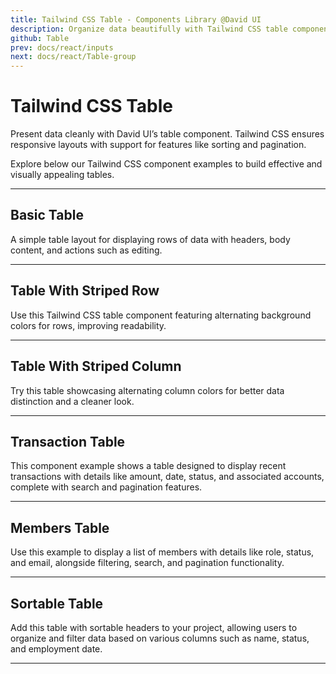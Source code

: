 ```yaml
---
title: Tailwind CSS Table - Components Library @David UI
description: Organize data beautifully with Tailwind CSS table components. Fully responsive and customizable for effective sorting, pagination, and layouts.
github: Table
prev: docs/react/inputs
next: docs/react/Table-group
---
```


# Tailwind CSS Table

Present data cleanly with David UI’s table component. Tailwind CSS ensures responsive layouts with support for features like sorting and pagination. 

Explore below our Tailwind CSS component examples to build effective and visually appealing tables.


---

## Basic Table

A simple table layout for displaying rows of data with headers, body content, and actions such as editing.

<PreviewWithCode relativePath="table/table-demo.tsx" language="html" />

---

## Table With Striped Row

Use this Tailwind CSS table component featuring alternating background colors for rows, improving readability.

<PreviewWithCode relativePath="table/table-with-striped-row.tsx" language="html" />

---

## Table With Striped Column

Try this table showcasing alternating column colors for better data distinction and a cleaner look.

<PreviewWithCode relativePath="table/table-with-striped-column.tsx" language="html" />

---

## Transaction Table

This component example shows a table designed to display recent transactions with details like amount, date, status, and associated accounts, complete with search and pagination features.

<PreviewWithCode relativePath="table/transactions-table.tsx" language="html" />

---

## Members Table

Use this example to display a list of members with details like role, status, and email, alongside filtering, search, and pagination functionality.

<PreviewWithCode relativePath="table/members-table.tsx" language="html" />

---

## Sortable Table

Add this table with sortable headers to your project, allowing users to organize and filter data based on various columns such as name, status, and employment date.

<PreviewWithCode relativePath="table/sortable-table.tsx" language="html" />

---

